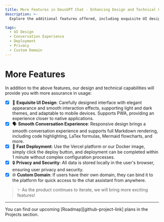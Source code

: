```yaml
---
title: More Features in DeusGPT Chat - Enhancing Design and Technical Capabilities
description: >-
  Explore the additional features offered, including exquisite UI design, smooth conversation experience, fast deployment options, privacy and security measures, and custom domain support.

tags:
  - UI Design
  - Conversation Experience
  - Deployment
  - Privacy
  - Custom Domain
---
```


# More Features

In addition to the above features, our design and technical capabilities will provide you with more assurance in usage:

- [x] 💎 **Exquisite UI Design**: Carefully designed interface with elegant appearance and smooth interaction effects, supporting light and dark themes, and adaptable to mobile devices. Supports PWA, providing an experience closer to native applications.
- [x] 🗣️ **Smooth Conversation Experience**: Responsive design brings a smooth conversation experience and supports full Markdown rendering, including code highlighting, LaTex formulas, Mermaid flowcharts, and more.
- [x] 💨 **Fast Deployment**: Use the Vercel platform or our Docker image, simply click the deploy button, and deployment can be completed within 1 minute without complex configuration processes.
- [x] 🔒 **Privacy and Security**: All data is stored locally in the user's browser, ensuring user privacy and security.
- [x] 🌐 **Custom Domain**: If users have their own domain, they can bind it to the platform for quick access to the chat assistant from anywhere.

> ✨ As the product continues to iterate, we will bring more exciting features!

---

<Callout>
  You can find our upcoming [Roadmap][github-project-link] plans in the Projects section.
</Callout>

[github-project-link]: https://github.com/lobehub/lobe-chat/projects

